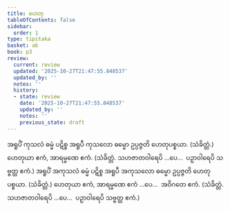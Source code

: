 ```yaml
---
title: ဟေတု
tableOfContents: false
sidebar:
  order: 1
type: tipitaka
basket: ab
book: p3
review:
  current: review
  updated: '2025-10-27T21:47:55.848537'
  updated_by: ''
  notes: ''
  history:
  - state: review
    date: '2025-10-27T21:47:55.848537'
    updated_by: ''
    notes: ''
    previous_state: draft
---
```



<ReviewStatus review={frontmatter.review} showDetails={true} />

<HypothesisAnnotation frontmatter={frontmatter} />

<DynamicBreadcrumb />

<Division number="34" book="p3" e="ch" v="39" p="353">

<Paragraph number="1534" book="p3">
အရူပိံ ကုသလံ ဓမ္မံ ပဋိစ္စ အရူပီ ကုသလော ဓမ္မော ဥပ္ပဇ္ဇတိ ဟေတုပစ္စယာ. (သံခိတ္တံ.)
</Paragraph>

</Division>
<Division number="35" book="p3" e="ch" v="39" p="353">

<Paragraph number="1535" book="p3">
ဟေတုယာ ဧကံ, အာရမ္မဏေ ဧကံ. (သံခိတ္တံ. သဟဇာတဝါရေပိ …ပေ…  ပဉှာဝါရေပိ သဗ္ဗတ္ထ ဧကံ.)
</Paragraph>

</Division>
<Division number="36" book="p3" e="ch" v="39" p="353">

<Paragraph number="1536" book="p3">
အရူပိံ အကုသလံ ဓမ္မံ ပဋိစ္စ အရူပီ အကုသလော ဓမ္မော ဥပ္ပဇ္ဇတိ ဟေတုပစ္စယာ. (သံခိတ္တံ.)
</Paragraph>

</Division>
<Division number="37" book="p3" e="ch" v="39" p="353">

<Paragraph number="1537" book="p3">
ဟေတုယာ ဧကံ, အာရမ္မဏေ ဧကံ …ပေ…  အဝိဂတေ ဧကံ. (သံခိတ္တံ. သဟဇာတဝါရေပိ …ပေ…  ပဉှာဝါရေပိ သဗ္ဗတ္ထ ဧကံ.)
</Paragraph>
</Division>